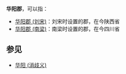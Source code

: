 '''华阳郡'''，可以指：
*[[华阳郡_(刘宋)|华阳郡 (刘宋)]]：刘宋时设置的郡，在今陕西省
*[[华阳郡_(南梁)|华阳郡 (南梁)]]：南梁时设置的郡，在今四川省

==参见==
*[[华阳_(消歧义)|华阳 (消歧义)]]

{{Disambig|H|Cat=三字中国郡名消歧义}}
